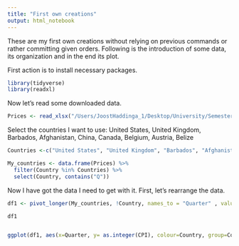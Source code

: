 ```yaml
---
title: "First own creations"
output: html_notebook
---
```


These are my first own creations without relying on previous commands or rather committing given orders.
Following is the introduction of some data, its organization and in the end its plot.

First action is to install necessary packages.

```r
library(tidyverse)
library(readxl)
```

Now let's read some downloaded data.

```r
Prices <- read_xlsx("/Users/JoostHaddinga_1/Desktop/University/SemesterII/Programming/R_Lectures/Rprogramming21_student/Lecture_3/sourcedata/Prices_Production_and_Labor.xlsx", skip=5)

```

Select the countries I want to use: United States, United Kingdom, Barbados, Afghanistan, China, Canada, Belgium, Austria, Belize

```r
Countries <-c("United States", "United Kingdom", "Barbados", "Afghanistan, Islamic Rep. of", "China", "Canada", "Belgium", "Austria", "Belize")

My_countries <- data.frame(Prices) %>%
  filter(Country %in% Countries) %>%
  select(Country, contains("Q"))


```

Now I have got the data I need to get with it.
First, let's rearrange the data.

```r
df1 <- pivot_longer(My_countries, !Country, names_to = "Quarter" , values_to = "CPI")

df1



```
```r
ggplot(df1, aes(x=Quarter, y= as.integer(CPI), colour=Country, group=Country))+geom_line()+theme_linedraw()+labs(title="My graph", caption="IMF database", y = "CPI")+scale_x_discrete(breaks=c('X2013Q1', 'X2014Q1', 'X2015Q1', 'X2016Q1', 'X2017Q1', 'X2018Q1', 'X2019Q1', 'X2020Q1'))


```


